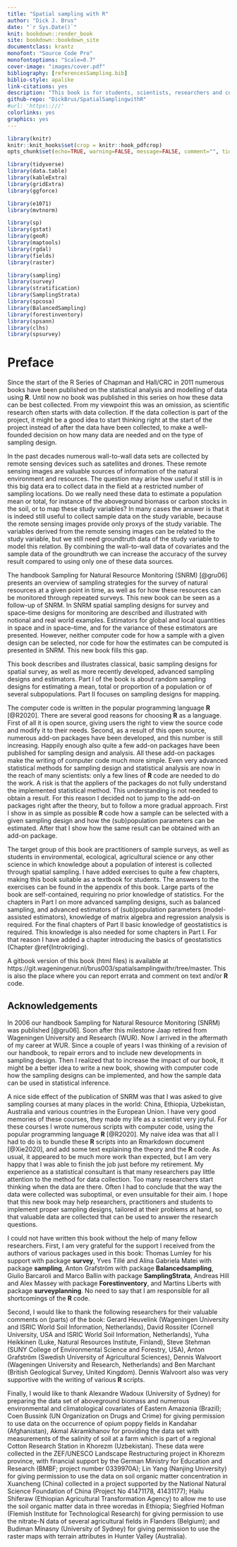 ```yaml
---
title: "Spatial sampling with R"
author: "Dick J. Brus"
date: "`r Sys.Date()`"
knit: bookdown::render_book
site: bookdown::bookdown_site
documentclass: krantz
monofont: "Source Code Pro"
monofontoptions: "Scale=0.7"
cover-image: "images/cover.pdf"
bibliography: [referencesSampling.bib]
biblio-style: apalike
link-citations: yes
description: "This book is for students, scientists, researchers and consultants who want to know how to collect spatial data, either for estimating parameters for the population or several subpopulations, or for mapping. How many data do we need, and how to select the population units? The book presents a wide overview of spatial sampling designs. Besides there is a chapter on designs for sampling in space and time for monitoring. The emphasis is not on the theory, but on how to implement sampling designs in R and on how the (sub)population parameters can be estimated from the sample."
github-repo: "DickBrus/SpatialSamplingwithR"
#url: 'https\:///'
colorlinks: yes
graphics: yes
---
```


```r
library(knitr)
knitr::knit_hooks$set(crop = knitr::hook_pdfcrop)
opts_chunk$set(echo=TRUE, warning=FALSE, message=FALSE, comment="", tidy=FALSE, crop=TRUE, out.width="80%", dpi=300, fig.width=7, fig.asp=1, fig.align="center")
```

```r
library(tidyverse)
library(data.table)
library(kableExtra)
library(gridExtra)
library(ggforce)

library(e1071)
library(mvtnorm)

library(sp)
library(gstat)
library(geoR)
library(maptools)
library(rgdal)
library(fields)
library(raster)

library(sampling)
library(survey)
library(stratification)
library(SamplingStrata)
library(spcosa)
library(BalancedSampling)
library(forestinventory)
library(spsann)
library(clhs)
library(spsurvey)
```
\frontmatter

# Preface {-}

Since the start of the R Series of Chapman and Hall/CRC in 2011 numerous books have been published on the statistical analysis and modelling of data using **R**. Until now no book was published in this series on how these data can be best collected. From my viewpoint this was an omission, as scientific research often starts with data collection. If the data collection is part of the project, it might be a good idea to start thinking right at the start of the project instead of after the data have been collected, to make a well-founded decision on how many data are needed and on the type of sampling design. 

In the past decades numerous wall-to-wall data sets are collected by remote sensing devices such as satellites and drones. These remote sensing images are valuable sources of information of the natural environment and resources. The question may arise how useful it still is in this big data era to collect data in the field at a restricted number of sampling locations. Do we really need these data to estimate a population mean or total, for instance of the aboveground biomass or carbon stocks in the soil, or to map these study variables? In many cases the answer is that it is indeed still useful to collect sample data on the study variable, because the remote sensing images provide only proxys of the study variable. The variables derived from the remote sensing images can be related to the study variable, but we still need groundtruth data of the study variable to model this relation. By combining the wall-to-wall data of covariates and the sample data of the groundtruth we can increase the accuracy of the survey result compared to using only one of these data sources.

The handbook Sampling for Natural Resource Monitoring (SNRM) [@gru06] presents an overview of sampling strategies for the survey of natural resources at a given point in time, as well as for how these resources can be monitored through repeated surveys. This new book can be seen as a follow-up of SNRM. In SNRM spatial sampling designs for survey and space--time designs for monitoring are described and illustrated with notional and real world examples. Estimators for global and local quantities in space and in space--time, and for the variance of these estimators are presented. However, neither computer code for how a sample with a given design can be selected, nor code for how the estimates can be computed is presented in SNRM. This new book fills this gap.

This book describes and illustrates classical, basic sampling designs for spatial survey, as well as more recently developed, advanced sampling designs and estimators. Part I of the book is about random sampling designs for estimating a mean, total or proportion of a population or of several subpopulations. Part II focuses on sampling designs for mapping.

The computer code is written in the popular programming language **R** [@R2020]. There are several good reasons for choosing **R** as a language. First of all it is open source, giving users the right to view the source code and modify it to their needs. Second, as a result of this open source, numerous add-on packages have been developed, and this number is still increasing. Happily enough also quite a few add-on packages have been published for sampling design and analysis. All these add-on packages make the writing of computer code much more simple. Even very advanced statistical methods for sampling design and statistical analysis are now in the reach of many scientists: only a few lines of **R** code are needed to do the work. A risk is that the appliers of the packages do not fully understand the implemented statistical method. This understanding is not needed to obtain a result. For this reason I decided not to jump to the add-on packages right after the theory, but to follow a more gradual approach. First I show in as simple as possible **R** code how a sample can be selected with a given sampling design and how the (sub)population parameters can be estimated. After that I show how the same result can be obtained with an add-on package.

The target group of this book are practitioners of sample surveys, as well as students in environmental, ecological, agricultural science or any other science in which knowledge about a population of interest is collected through spatial sampling. I have added exercises to quite a few chapters, making this book suitable as a textbook for students. The answers to the exercises can be found in the appendix of this book. Large parts of the book are self-contained, requiring no prior knowledge of statistics. For the chapters in Part I on more advanced sampling designs, such as balanced sampling, and advanced estimators of (sub)population parameters (model-assisted estimators), knowledge of matrix algebra and regression analysis is required. For the final chapters of Part II basic knowledge of geostatistics is required. This knowledge is also needed for some chapters in Part I. For that reason I have added a chapter introducing the basics of geostatistics (Chapter \@ref{Introkriging). 

A gitbook version of this book (html files) is available at https://git.wageningenur.nl/brus003/spatialsamplingwithr/tree/master. This is also the place where you can report errata and comment on text and/or **R** code. 

<!-- Mention **R** package **SPSRBook** with the data files used in this book and some **R** functions. Package **SPSRBook** is not available on CRAN. It must be installed with remotes::github(...) -->

## Acknowledgements {-}

In 2006 our handbook Sampling for Natural Resource Monitoring (SNRM) was published [@gru06]. Soon after this milestone Jaap retired from Wageningen University and Research (WUR). Now I arrived in the aftermath of my career at WUR. Since a couple of years I was thinking of a revision of our handbook, to repair errors and to include new developments in sampling design. Then I realized that to increase the impact of our book, it might be a better idea to write a new book, showing with computer code how the sampling designs can be implemented, and how the sample data can be used in statistical inference.

A nice side effect of the publication of SNRM was that I was asked to give sampling courses at many places in the world: China, Ethiopia, Uzbekistan, Australia and various countries in the European Union. I have very good memories of these courses, they made my life as a scientist very joyful. For these courses I wrote numerous scripts with computer code, using the popular programming language **R** [@R2020]. My naive idea was that all I had to do is to bundle these **R** scripts into an Rmarkdown document [@Xie2020], and add some text explaining the theory and the **R** code. As usual, it appeared to be much more work than expected, but I am very happy that I was able to finish the job just before my retirement. My experience as a statistical consultant is that many researchers pay little attention to the method for data collection. Too many researchers start thinking when the data are there. Often I had to conclude that the way the data were collected was suboptimal, or even unsuitable for their aim. I hope that this new book may help researchers, practitioners and students to implement proper sampling designs, tailored at their problems at hand, so that valuable data are collected that can be used to answer the research questions.

I could not have written  this book without the help of many fellow researchers. First, I am very grateful for the support I received from the authors of various packages used in this book: Thomas Lumley for his support with package **survey**, Yves Till&eacute; and Alina Gabriela Matei with package **sampling**, Anton Grafstr&ouml;m with package **Balancedsampling**, Giulio Barcaroli and Marco Ballin with package **SamplingStrata**, Andreas Hill and Alex Massey with package **Forestinventory**, and Martins Liberts with package **surveyplanning**. No need to say that I am responsible for all shortcomings of the **R** code. 

Second, I would like to thank the following researchers for their valuable comments on (parts) of the book: Gerard Heuvelink (Wageningen University and ISRIC World Soil Information, Netherlands), David Rossiter (Cornell University, USA and ISRIC World Soil Information, Netherlands), Yuha Heikkinen (Luke, Natural Resources Institute, Finland), Steve Stehman (SUNY College of Environmental Science and Forestry, USA), Anton Grafstr&ouml;m (Swedish University of Agricultural Sciences), Dennis Walvoort (Wageningen University and Research, Netherlands) and Ben Marchant (British Geological Survey, United Kingdom). Dennis Walvoort also was very supportive with the writing of various **R** scripts.
<!--and the **R** package of this book **SPSRBook**. -->

Finally, I  would like to thank Alexandre Wadoux (University of Sydney) for preparing the data set of aboveground biomass and numerous environmental and climatological covariates of Eastern Amazonia (Brazil); Coen Bussink (UN Organization on Drugs and Crime) for giving permission to use data on the occurrence of opium poppy fields in Kandahar (Afghanistan), Akmal Akramkhanov for providing the data set with measurements of the salinity of soil at a farm which is part of a regional Cotton Research
Station in Khorezm (Uzbekistan). These data were collected in the ZEF/UNESCO Landscape Restructuring project in Khorezm province, with financial support by the German Ministry for Education and Research (BMBF; project number 0339970A); Lin Yang (Nanjing University) for giving permission to use the data on soil organic matter concentration in Xuancheng (China) collected in a project supported by the National Natural Science Foundation of China (Project No 41471178, 41431177); Hailu Shiferaw (Ethiopian Agricultural Transformation Agency)  to allow me to use the soil organic matter data in three woredas in Ethiopia; Siegfried Hofman (Flemish Institute for Technological Research) for giving permission to use the nitrate-N data of several agricultural fields in Flanders (Belgium); and Budiman Minasny (University of Sydney) for giving permission to use the raster maps with terrain attributes in Hunter Valley (Australia).




\mainmatter
